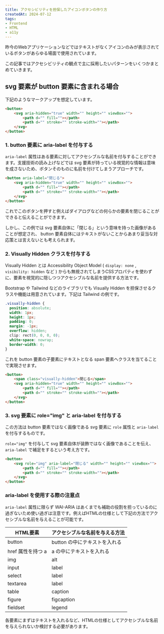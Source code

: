 ```yaml
---
title: アクセシビリティを担保したアイコンボタンの作り方
createdAt: 2024-07-12
tags:
- Frontend
- HTML
- a11y
---
```




<Blog />

昨今のWebアプリケーションなどではテキストがなくアイコンのみが表示されているボタンがあらゆる場面で使用されています。

この記事ではアクセシビリティの観点で主に採用したいパターンをいくつかまとめていきます。

## svg 要素が button 要素に含まれる場合

下記のようなマークアップを想定しています。

```html
<button>
    <svg aria-hidden="true" width="" height="" viewBox="">
        <path d="" fill=""></path>
        <path d="" stroke="" stroke-width=""></path>
    </svg>
</button>
```

### 1. button 要素に aria-label を付与する

`aria-label` 属性はある要素に対してアクセシブルな名前を付与することができます。支援技術の読み上げなどでは svg 要素が持っている視覚的な情報は意味を成さないため、ボタンそのものに名前を付けてしまうアプローチです。

```html
<button aria-label="閉じる">
    <svg aria-hidden="true" width="" height="" viewBox="">
        <path d="" fill=""></path>
        <path d="" stroke="" stroke-width=""></path>
    </svg>
</button>
```

これでこのボタンを押すと例えばダイアログなどの何らかの要素を閉じることができると伝えることができます。

しかし、この例では svg 要素自体に「閉じる」という意味を持った画像があることが想定され、 button 要素自体にはテキストがないことからあまり妥当な対応策とは言えないとも考えられます。

### 2. Visually Hidden クラスを付与する

Visually Hidden とは Accessibility Object Model ( `display: none` , `visibility: hidden` など ) からも無視されてしまうCSSプロパティを使わずに、要素を視覚的に隠しつつアクセシブルな名前を提供する方法です。

Bootstrap や Tailwind などのライブラリでも Visually Hidden を担保させるクラスや機能は用意されています。下記は Tailwind の例です。

```css
.visually-hidden {
  position: absolute;
  width: 1px;
  height: 1px;
  padding: 0;
  margin: -1px;
  overflow: hidden;
  clip: rect(0, 0, 0, 0);
  white-space: nowrap;
  border-width: 0;
}
```

これを button 要素の子要素にテキストとなる span 要素へクラスを当てることで実現させます。

```html
<button>
    <span class="visually-hidden">閉じる</span>
    <svg aria-hidden="true" width="" height="" viewBox="">
        <path d="" fill=""></path>
        <path d="" stroke="" stroke-width=""></path>
    </svg>
</button>
```

### 3. svg 要素に role="img" と aria-label を付与する

この方法は button 要素ではなく画像である svg 要素に `role` 属性と `aria-label` を付与するものです。

`role="img"` を付与して svg 要素自体が装飾ではなく画像であることを伝え、 `aria-label` で補足をするという考え方です。

```html
<button>
    <svg role="img" aria-label="閉じる" width="" height="" viewBox="">
        <path d="" fill=""></path>
        <path d="" stroke="" stroke-width=""></path>
    </svg>
</button>
```

### aria-label を使用する際の注意点

`aria-label` 属性に限らず WAI-ARIA はあくまでも補助の役割を担っているのに過ぎないため使い過ぎは注意です。例えばHTMLの仕様として下記の方法でアクセシブルな名前を与えることが可能です。

| HTML要素       | アクセシブルな名前を与える方法    |
|--------------|--------------------|
| button       | button の中にテキストを入れる |
| href 属性を持つ a | a の中にテキストを入れる      |
| img          | alt                |
| input        | label              |
| select       | label              |
| textarea     | label              |
| table        | caption            |
| figure       | figcaption         |
| fieldset     | legend             |

各要素にまずはテキストを入れるなど、HTMLの仕様としてアクセシブルな名前を与えられないか検討する必要があります。
